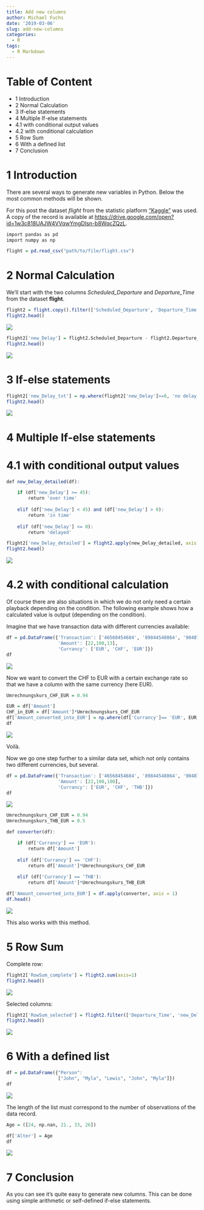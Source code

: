 ```yaml
---
title: Add new columns
author: Michael Fuchs
date: '2019-03-06'
slug: add-new-columns
categories:
  - R
tags:
  - R Markdown
---
```


# Table of Content

+ 1 Introduction
+ 2 Normal Calculation
+ 3 If-else statements 
+ 4 Multiple If-else statements
+ 4.1 with conditional output values
+ 4.2 with conditional calculation
+ 5 Row Sum
+ 6 With a defined list
+ 7 Conclusion



# 1 Introduction

There are several ways to generate new variables in Python. Below the most common methods will be shown.


For this post the dataset *flight* from the statistic platform ["Kaggle"](https://www.kaggle.com) was used. A copy of the record is available at <https://drive.google.com/open?id=1w3c818UAJW4VVqwYmgDIsn-b8WqcZQzL>.



```r
import pandas as pd
import numpy as np
```

```r
flight = pd.read_csv("path/to/file/flight.csv")
```



# 2 Normal Calculation

We'll start with the two columns *Scheduled_Departure* and *Departure_Time* from the dataset **flight**.


```r
flight2 = flight.copy().filter(['Scheduled_Departure', 'Departure_Time'])
flight2.head()
```

![](/post/2019-03-06-add-new-columns_files/p2p1.png)



```r
flight2['new_Delay'] = flight2.Scheduled_Departure - flight2.Departure_Time
flight2.head()
```

![](/post/2019-03-06-add-new-columns_files/p2p2.png)


# 3 If-else statements 

```r
flight2['new_Delay_txt'] = np.where(flight2['new_Delay']>=0, 'no delay', 'delayed')
flight2.head()
```

![](/post/2019-03-06-add-new-columns_files/p2p3.png)



# 4 Multiple If-else statements 

# 4.1 with conditional output values

```r
def new_Delay_detailed(df):

    if (df['new_Delay'] >= 45):
        return 'over time'
    
    elif (df['new_Delay'] < 45) and (df['new_Delay'] > 0):
        return 'in time'
              
    elif (df['new_Delay'] <= 0):
        return 'delayed'

flight2['new_Delay_detailed'] = flight2.apply(new_Delay_detailed, axis = 1)
flight2.head()
```

![](/post/2019-03-06-add-new-columns_files/p2p4.png)



# 4.2 with conditional calculation

Of course there are also situations in which we do not only need a certain playback depending on the condition.
The following example shows how a calculated value is output (depending on the condition).

Imagine that we have transaction data with different currencies available:

```r
df = pd.DataFrame({'Transaction': ['46568454684', '89844548864', '90487651685'],
                   'Amount': [22,100,13],
                   'Currancy': ['EUR', 'CHF', 'EUR']})
df
```

![](/post/2019-03-06-add-new-columns_files/p2z1.png)

Now we want to convert the CHF to EUR with a certain exchange rate so that we have a column with the same currency (here EUR).


```r
Umrechnungskurs_CHF_EUR = 0.94
```

```r
EUR = df['Amount']
CHF_in_EUR = df['Amount']*Umrechnungskurs_CHF_EUR
df['Amount_converted_into_EUR'] = np.where(df['Currancy']== 'EUR', EUR, CHF_in_EUR)
df
```

![](/post/2019-03-06-add-new-columns_files/p2z2.png)

Voilà.

Now we go one step further to a similar data set, which not only contains two different currencies, but several.

```r
df = pd.DataFrame({'Transaction': ['46568454684', '89844548864', '90487651685'],
                   'Amount': [22,100,100],
                   'Currancy': ['EUR', 'CHF', 'THB']})
df
```

![](/post/2019-03-06-add-new-columns_files/p2z3.png)

```r
Umrechnungskurs_CHF_EUR = 0.94
Umrechnungskurs_THB_EUR = 0.5
```

```r
def converter(df):

    if (df['Currancy'] == 'EUR'):
        return df['Amount']
    
    elif (df['Currancy'] == 'CHF'):
        return df['Amount']*Umrechnungskurs_CHF_EUR
              
    elif (df['Currancy'] == 'THB'):
        return df['Amount']*Umrechnungskurs_THB_EUR
```


```r
df['Amount_converted_into_EUR'] = df.apply(converter, axis = 1)
df.head()
```

![](/post/2019-03-06-add-new-columns_files/p2z4.png)

This also works with this method.



# 5 Row Sum

Complete row:
```r
flight2['RowSum_complete'] = flight2.sum(axis=1)
flight2.head()
```

![](/post/2019-03-06-add-new-columns_files/p2p5.png)


Selected columns:
```r
flight2['RowSum_selected'] = flight2.filter(['Departure_Time', 'new_Delay']).sum(axis=1)
flight2.head()
```

![](/post/2019-03-06-add-new-columns_files/p2p6.png)

# 6 With a defined list


```r
df = pd.DataFrame({"Person":
                   ["John", "Myla", "Lewis", "John", "Myla"]})
df
```

![](/post/2019-03-06-add-new-columns_files/p2p7.png)


The length of the list must correspond to the number of observations of the data record.
```r
Age = ([24, np.nan, 21., 33, 26])
```


```r
df['Alter'] = Age
df
```

![](/post/2019-03-06-add-new-columns_files/p2p8.png)



# 7 Conclusion

As you can see it's quite easy to generate new columns. 
This can be done using simple arithmetic or self-defined if-else statements.


